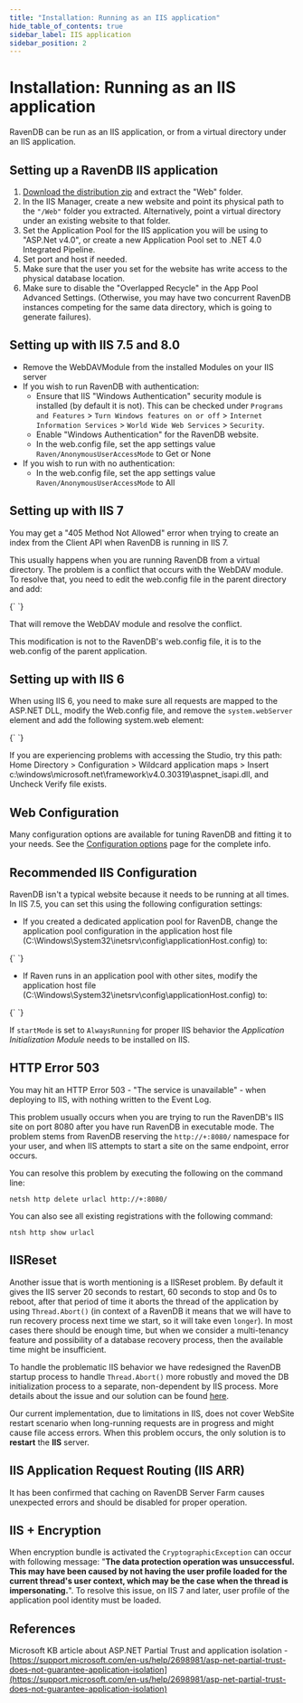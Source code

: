 ```yaml
---
title: "Installation: Running as an IIS application"
hide_table_of_contents: true
sidebar_label: IIS application
sidebar_position: 2
---
```



# Installation: Running as an IIS application

RavenDB can be run as an IIS application, or from a virtual directory under an IIS application.

## Setting up a RavenDB IIS application

1. [Download the distribution zip](https://ravendb.net/download) and extract the "Web" folder.
2. In the IIS Manager, create a new website and point its physical path to the `"/Web"` folder you extracted. Alternatively, point a virtual directory under an existing website to that folder.
3. Set the Application Pool for the IIS application you will be using to "ASP.Net v4.0", or create a new Application Pool set to .NET 4.0 Integrated Pipeline.
4. Set port and host if needed.
5. Make sure that the user you set for the website has write access to the physical database location.
6. Make sure to disable the "Overlapped Recycle" in the App Pool Advanced Settings.  (Otherwise, you may have two concurrent RavenDB instances competing for the same data directory, which is going to generate failures).

## Setting up with IIS 7.5 and 8.0

* Remove the WebDAVModule from the installed Modules on your IIS server
* If you wish to run RavenDB with authentication:
    * Ensure that IIS "Windows Authentication" security module is installed (by default it is not). This can be checked under `Programs and Features` &gt; `Turn Windows features on or off` &gt; `Internet Information Services` &gt; `World Wide Web Services` &gt; `Security`.
    * Enable "Windows Authentication" for the RavenDB website.
    * In the web.config file, set the app settings value `Raven/AnonymousUserAccessMode` to Get or None
* If you wish to run with no authentication:
    * In the web.config file, set the app settings value `Raven/AnonymousUserAccessMode` to All

## Setting up with IIS 7

You may get a "405 Method Not Allowed" error when trying to create an index from the Client API when RavenDB is running in IIS 7.

This usually happens when you are running RavenDB from a virtual directory. The problem is a conflict that occurs with the WebDAV module. To resolve that, you need to edit the web.config file in the parent directory and add:

<TabItem value="xml" label="xml">
<CodeBlock language="xml">
{`<system.webServer>
   <modules runAllManagedModulesForAllRequests="true">
      <remove name="WebDAVModule" />
   </modules>
 </system.webServer>
`}
</CodeBlock>
</TabItem>
 
That will remove the WebDAV module and resolve the conflict.

<Admonition type="note" title="">
This modification is not to the RavenDB's web.config file, it is to the web.config of the parent application.
</Admonition>

## Setting up with IIS 6

When using IIS 6, you need to make sure all requests are mapped to the ASP.NET DLL, modify the Web.config file, and remove the `system.webServer` element and add the following system.web element:

<TabItem value="xml" label="xml">
<CodeBlock language="xml">
{`<system.web>
   <httpHandlers>
      <add path="*" verb="*" 
         type="Raven.Web.ForwardToRavenRespondersFactory, Raven.Web"/>
   </httpHandlers>
</system.web>
`}
</CodeBlock>
</TabItem>

If you are experiencing problems with accessing the Studio, try this path: Home Directory &gt; Configuration &gt; Wildcard application maps &gt; Insert
c:\windows\microsoft.net\framework\v4.0.30319\aspnet_isapi.dll, and Uncheck Verify file exists.

## Web Configuration

Many configuration options are available for tuning RavenDB and fitting it to your needs. See the [Configuration options](https://ravendb.net/docs/server/administration/configuration) page for the complete info.

## Recommended IIS Configuration

RavenDB isn't a typical website because it needs to be running at all times. In IIS 7.5, you can set this using the following configuration settings:

* If you created a dedicated application pool for RavenDB, change the application pool configuration in the application host file (C:\Windows\System32\inetsrv\config\applicationHost.config) to:

<TabItem value="xml" label="xml">
<CodeBlock language="xml">
{`<add name="RavenApplicationPool" managedRuntimeVersion="v4.0" startMode="AlwaysRunning" />
`}
</CodeBlock>
</TabItem>

* If Raven runs in an application pool with other sites, modify the application host file (C:\Windows\System32\inetsrv\config\applicationHost.config) to: 

<TabItem value="xml" label="xml">
<CodeBlock language="xml">
{`<application path="/Raven" serviceAutoStartEnabled="true" />
`}
</CodeBlock>
</TabItem>

<Admonition type="info" title="Remember" id="remember" href="#remember">

If `startMode` is set to `AlwaysRunning` for proper IIS behavior the _Application Initialization Module_ needs to be installed on IIS.

</Admonition>

## HTTP Error 503

You may hit an HTTP Error 503 - "The service is unavailable" - when deploying to IIS, with nothing written to the Event Log.

This problem usually occurs when you are trying to run the RavenDB's IIS site on port 8080 after you have run RavenDB in executable mode. The problem stems from RavenDB reserving the `http://+:8080/` namespace for your user, and when IIS attempts to start a site on the same endpoint, error occurs.

You can resolve this problem by executing the following on the command line:

    netsh http delete urlacl http://+:8080/

You can also see all existing registrations with the following command:

    ntsh http show urlacl

## IISReset

Another issue that is worth mentioning is a IISReset problem. By default it gives the IIS server 20 seconds to restart, 60 seconds to stop and 0s to reboot, after that period of time it aborts the thread of the application by using `Thread.Abort()` (in context of a RavenDB it means that we will have to run recovery process next time we start, so it will take even `longer`). In most cases there should be enough time, but when we consider a multi-tenancy feature and possibility of a database recovery process, then the available time might be insufficient.

To handle the problematic IIS behavior we have redesigned the RavenDB startup process to handle `Thread.Abort()` more robustly and moved the DB initialization process to a separate, non-dependent by IIS process. More details about the issue and our solution can be found [here](https://ayende.com/blog/158817/things-we-learned-from-production-part-iindash-wake-up-or-i-kill-you-dead).

Our current implementation, due to limitations in IIS, does not cover WebSite restart scenario when long-running requests are in progress and might cause file access errors. When this problem occurs, the only solution is to **restart** the **IIS** server.

## IIS Application Request Routing (IIS ARR)

It has been confirmed that caching on RavenDB Server Farm causes unexpected errors and should be disabled for proper operation.

## IIS + Encryption

When encryption bundle is activated the `CryptographicException` can occur with following message: "**The data protection operation was unsuccessful. This may have been caused by not having the user profile loaded for the current thread's user context, which may be the case when the thread is impersonating.**". To resolve this issue, on IIS 7 and later, user profile of the application pool identity must be loaded.

## References

Microsoft KB article about ASP.NET Partial Trust and application isolation - [https://support.microsoft.com/en-us/help/2698981/asp-net-partial-trust-does-not-guarantee-application-isolation](https://support.microsoft.com/en-us/help/2698981/asp-net-partial-trust-does-not-guarantee-application-isolation)

